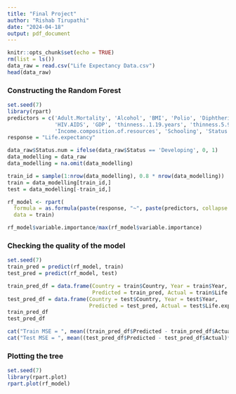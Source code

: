 ```yaml
---
title: "Final Project"
author: "Rishab Tirupathi"
date: "2024-04-18"
output: pdf_document
---
```


```r
knitr::opts_chunk$set(echo = TRUE)
rm(list = ls())
data_raw = read.csv("Life Expectancy Data.csv")
head(data_raw)
```

### Constructing the Random Forest

```r
set.seed(7)
library(rpart)
predictors = c('Adult.Mortality', 'Alcohol', 'BMI', 'Polio', 'Diphtheria',
               'HIV.AIDS', 'GDP', 'thinness..1.19.years', 'thinness.5.9.years',
               'Income.composition.of.resources', 'Schooling', 'Status.num')
response = "Life.expectancy"

data_raw$Status.num = ifelse(data_raw$Status == 'Developing', 0, 1)
data_modelling = data_raw
data_modelling = na.omit(data_modelling)

train_id = sample(1:nrow(data_modelling), 0.8 * nrow(data_modelling))
train = data_modelling[train_id,]
test = data_modelling[-train_id,]

rf_model <- rpart(
  formula = as.formula(paste(response, "~", paste(predictors, collapse = "+"))),
  data = train)

rf_model$variable.importance/max(rf_model$variable.importance)
```

### Checking the quality of the model
```r
set.seed(7)
train_pred = predict(rf_model, train)
test_pred = predict(rf_model, test)

train_pred_df = data.frame(Country = train$Country, Year = train$Year, 
                           Predicted = train_pred, Actual = train$Life.expectancy)
test_pred_df = data.frame(Country = test$Country, Year = test$Year,
                          Predicted = test_pred, Actual = test$Life.expectancy)
train_pred_df
test_pred_df

cat("Train MSE = ", mean((train_pred_df$Predicted - train_pred_df$Actual)**2))
cat("Test MSE = ", mean((test_pred_df$Predicted - test_pred_df$Actual)**2))
```

### Plotting the tree

```r
set.seed(7)
library(rpart.plot)
rpart.plot(rf_model)
```


